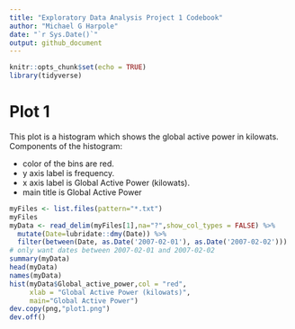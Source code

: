 ```yaml
---
title: "Exploratory Data Analysis Project 1 Codebook"
author: "Michael G Harpole"
date: "`r Sys.Date()`"
output: github_document
---
```


```r
knitr::opts_chunk$set(echo = TRUE)
library(tidyverse)
```

# Plot 1

This plot is a histogram which shows the global active power in kilowats. Components of the histogram:

* color of the bins are red. 
* y axis label is frequency. 
* x axis label is Global Active Power (kilowats). 
* main title is Global Active Power

```r
myFiles <- list.files(pattern="*.txt")
myFiles
myData <- read_delim(myFiles[1],na="?",show_col_types = FALSE) %>% 
  mutate(Date=lubridate::dmy(Date)) %>% 
  filter(between(Date, as.Date('2007-02-01'), as.Date('2007-02-02')))
# only want dates between 2007-02-01 and 2007-02-02
summary(myData)
head(myData)
names(myData)
hist(myData$Global_active_power,col = "red",
     xlab = "Global Active Power (kilowats)",
     main="Global Active Power")
dev.copy(png,"plot1.png")
dev.off()
```
